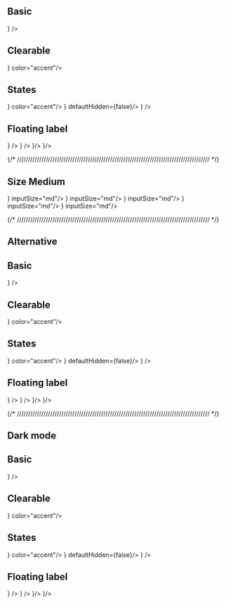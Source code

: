 

## Basic

<DemoBasicPasswordInput placeholder='Placeholder' />
<DemoBasicPasswordInput placeholder='Placeholder' leftIcon={<KeyRound />} />

## Clearable

<DemoBasicPasswordInput isClearable placeholder='Placeholder' />
<DemoBasicPasswordInput isClearable placeholder='Placeholder' leftIcon={<KeyRound />} color="accent"/>

## States

<DemoBasicPasswordInput isError={true} errorMessage='Error message' isClearable placeholder='Placeholder' />
<DemoBasicPasswordInput isError={true} errorMessage='Error message' isClearable placeholder='Placeholder'  leftIcon={<KeyRound />} color="accent"/>
<DemoBasicPasswordInput disabled isClearable placeholder='Placeholder' color="accent" />
<DemoBasicPasswordInput disabled isClearable value='This is disabled password' placeholder='Placeholder' leftIcon={<KeyRound />} defaultHidden={false}/>
<DemoBasicPasswordInput readOnly isClearable value='This is read only password' placeholder='Placeholder' defaultHidden={false}/>
<DemoBasicPasswordInput readOnly isClearable value='This is read only password' placeholder='Placeholder'  leftIcon={<KeyRound />} />

## Floating label

<DemoBasicPasswordInput isClearable floatingLabel='Floating Label' placeholder='Placeholder' />
<DemoBasicPasswordInput isClearable floatingLabel='Floating Label' placeholder='Placeholder' leftIcon={<KeyRound />} />
<DemoBasicPasswordInput
  isClearable
  isError={true}
  errorMessage='Error message'
  floatingLabel='Floating Label'
  placeholder='Placeholder'
/>
<DemoBasicPasswordInput
  isClearable
  isError={true}
  errorMessage='Error message'
  floatingLabel='Floating Label'
  placeholder='Placeholder'
  leftIcon={<KeyRound />}
/>
<DemoBasicPasswordInput isClearable disabled floatingLabel='Floating Label' placeholder='Placeholder' value='Password' />
<DemoBasicPasswordInput isClearable disabled floatingLabel='Floating Label' placeholder='Placeholder' leftIcon={<KeyRound />}/>
<DemoBasicPasswordInput isClearable readOnly floatingLabel='Floating Label' placeholder='Placeholder' value='Password' />
<DemoBasicPasswordInput isClearable readOnly floatingLabel='Floating Label' placeholder='Placeholder' leftIcon={<KeyRound />}/>

{/* /////////////////////////////////////////////////////////////////////////////////////// */}
## Size Medium

<DemoBasicPasswordInput placeholder='Placeholder' inputSize="md"/>
<DemoBasicPasswordInput placeholder='Placeholder' leftIcon={<KeyRound />} inputSize="md"/>
<DemoBasicPasswordInput isClearable placeholder='Placeholder' inputSize="md"/>
<DemoBasicPasswordInput isClearable placeholder='Placeholder' leftIcon={<KeyRound />} inputSize="md"/>
<DemoBasicPasswordInput isError={true} errorMessage='Error message' isClearable placeholder='Placeholder' inputSize="md"/>
<DemoBasicPasswordInput isError={true} errorMessage='Error message' isClearable placeholder='Placeholder'  leftIcon={<KeyRound />} inputSize="md"/>
<DemoBasicPasswordInput disabled isClearable placeholder='Placeholder' inputSize="md"/>
<DemoBasicPasswordInput disabled isClearable value='This is disabled password' placeholder='Placeholder'  leftIcon={<KeyRound />} inputSize="md"/>
<DemoBasicPasswordInput readOnly isClearable value='This is read only password' placeholder='Placeholder' inputSize="md"/>
<DemoBasicPasswordInput readOnly isClearable value='This is read only password' placeholder='Placeholder'  leftIcon={<KeyRound />} inputSize="md"/>


{/* /////////////////////////////////////////////////////////////////////////////////////// */}

## Alternative

<div className="bg-gray-25 p-4 rounded-md flex flex-col gap-4">


## Basic

<DemoBasicPasswordInput placeholder='Placeholder' />
<DemoBasicPasswordInput placeholder='Placeholder' leftIcon={<KeyRound />} />

## Clearable

<DemoBasicPasswordInput isClearable placeholder='Placeholder' />
<DemoBasicPasswordInput isClearable placeholder='Placeholder' leftIcon={<KeyRound />} color="accent"/>

## States

<DemoBasicPasswordInput isError={true} errorMessage='Error message' isClearable placeholder='Placeholder' />
<DemoBasicPasswordInput isError={true} errorMessage='Error message' isClearable placeholder='Placeholder'  leftIcon={<KeyRound />} color="accent"/>
<DemoBasicPasswordInput disabled isClearable placeholder='Placeholder' color="accent" />
<DemoBasicPasswordInput disabled isClearable value='This is disabled password' placeholder='Placeholder' leftIcon={<KeyRound />} defaultHidden={false}/>
<DemoBasicPasswordInput readOnly isClearable value='This is read only password' placeholder='Placeholder' defaultHidden={false}/>
<DemoBasicPasswordInput readOnly isClearable value='This is read only password' placeholder='Placeholder'  leftIcon={<KeyRound />} />

## Floating label

<DemoBasicPasswordInput isClearable floatingLabel='Floating Label' placeholder='Placeholder' />
<DemoBasicPasswordInput isClearable floatingLabel='Floating Label' placeholder='Placeholder' leftIcon={<KeyRound />} />
<DemoBasicPasswordInput
  isClearable
  isError={true}
  errorMessage='Error message'
  floatingLabel='Floating Label'
  placeholder='Placeholder'
/>
<DemoBasicPasswordInput
  isClearable
  isError={true}
  errorMessage='Error message'
  floatingLabel='Floating Label'
  placeholder='Placeholder'
  leftIcon={<KeyRound />}
/>
<DemoBasicPasswordInput isClearable disabled floatingLabel='Floating Label' placeholder='Placeholder' value='Password' />
<DemoBasicPasswordInput isClearable disabled floatingLabel='Floating Label' placeholder='Placeholder' leftIcon={<KeyRound />}/>
<DemoBasicPasswordInput isClearable readOnly floatingLabel='Floating Label' placeholder='Placeholder' value='Password' />
<DemoBasicPasswordInput isClearable readOnly floatingLabel='Floating Label' placeholder='Placeholder' leftIcon={<KeyRound />}/>

</div>


{/* /////////////////////////////////////////////////////////////////////////////////////// */}

## Dark mode

<div className="bg-gray-950 text-white p-4 rounded-md flex flex-col gap-4" data-scheme="dark">

## Basic

<DemoBasicPasswordInput placeholder='Placeholder' />
<DemoBasicPasswordInput placeholder='Placeholder' leftIcon={<KeyRound />} />

## Clearable

<DemoBasicPasswordInput isClearable placeholder='Placeholder' />
<DemoBasicPasswordInput isClearable placeholder='Placeholder' leftIcon={<KeyRound />} color="accent"/>

## States

<DemoBasicPasswordInput isError={true} errorMessage='Error message' isClearable placeholder='Placeholder' />
<DemoBasicPasswordInput isError={true} errorMessage='Error message' isClearable placeholder='Placeholder'  leftIcon={<KeyRound />} color="accent"/>
<DemoBasicPasswordInput disabled isClearable placeholder='Placeholder' color="accent" />
<DemoBasicPasswordInput disabled isClearable value='This is disabled password' placeholder='Placeholder' leftIcon={<KeyRound />} defaultHidden={false}/>
<DemoBasicPasswordInput readOnly isClearable value='This is read only password' placeholder='Placeholder' defaultHidden={false}/>
<DemoBasicPasswordInput readOnly isClearable value='This is read only password' placeholder='Placeholder'  leftIcon={<KeyRound />} />

## Floating label

<DemoBasicPasswordInput isClearable floatingLabel='Floating Label' placeholder='Placeholder' />
<DemoBasicPasswordInput isClearable floatingLabel='Floating Label' placeholder='Placeholder' leftIcon={<KeyRound />} />
<DemoBasicPasswordInput
  isClearable
  isError={true}
  errorMessage='Error message'
  floatingLabel='Floating Label'
  placeholder='Placeholder'
/>
<DemoBasicPasswordInput
  isClearable
  isError={true}
  errorMessage='Error message'
  floatingLabel='Floating Label'
  placeholder='Placeholder'
  leftIcon={<KeyRound />}
/>
<DemoBasicPasswordInput isClearable disabled floatingLabel='Floating Label' placeholder='Placeholder' value='Password' />
<DemoBasicPasswordInput isClearable disabled floatingLabel='Floating Label' placeholder='Placeholder' leftIcon={<KeyRound />}/>
<DemoBasicPasswordInput isClearable readOnly floatingLabel='Floating Label' placeholder='Placeholder' value='Password' />
<DemoBasicPasswordInput isClearable readOnly floatingLabel='Floating Label' placeholder='Placeholder' leftIcon={<KeyRound />}/>

</div>
